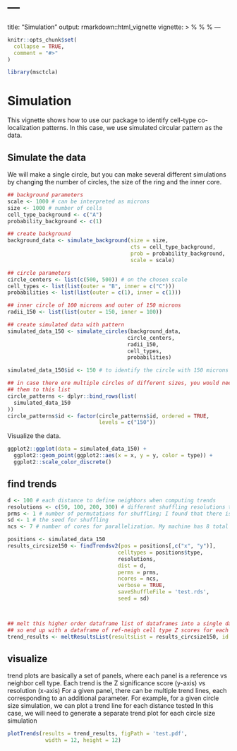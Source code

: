 # ---
title: "Simulation"
output: rmarkdown::html_vignette
vignette: >
  %\VignetteIndexEntry{circle_simulation}
  %\VignetteEngine{knitr::rmarkdown}
  %\VignetteEncoding{UTF-8}
---

```r
knitr::opts_chunk$set(
  collapse = TRUE,
  comment = "#>"
)
```

```r
library(msctcla)
```

# Simulation

This vignette shows how to use our package to identify cell-type co-localization patterns. In this case, we use simulated circular pattern as the data.

## Simulate the data

We will make a single circle, but you can make several different simulations by changing the number of circles, the size of the ring and the inner core.

```r
## background parameters
scale <- 1000 # can be interpreted as microns
size <- 1000 # number of cells
cell_type_background <- c("A")
probability_background <- c(1)

## create background
background_data <- simulate_background(size = size, 
                                       cts = cell_type_background, 
                                       prob = probability_background,
                                       scale = scale)

## circle parameters
circle_centers <- list(c(500, 500)) # on the chosen scale
cell_types <- list(list(outer = "B", inner = c("C")))
probabilities <- list(list(outer = c(1), inner = c(1)))

## inner circle of 100 microns and outer of 150 microns
radii_150 <- list(list(outer = 150, inner = 100))

## create simulated data with pattern
simulated_data_150 <- simulate_circles(background_data,
                                      circle_centers, 
                                      radii_150, 
                                      cell_types, 
                                      probabilities)

simulated_data_150$id <- 150 # to identify the circle with 150 microns width

## in case there ere multiple circles of different sizes, you would need to add
## them to this list
circle_patterns <- dplyr::bind_rows(list(
  simulated_data_150
))
circle_patterns$id <- factor(circle_patterns$id, ordered = TRUE, 
                             levels = c("150"))
```

Visualize the data.

```r
ggplot2::ggplot(data = simulated_data_150) +
  ggplot2::geom_point(ggplot2::aes(x = x, y = y, color = type)) +
  ggplot2::scale_color_discrete() 
```

## find trends

```r
d <- 100 # each distance to define neighbors when computing trends
resolutions <- c(50, 100, 200, 300) # different shuffling resolutions to try
prms <- 1 # number of permutations for shuffling; I found that there isn't much variance so 1 is ok for now
sd <- 1 # the seed for shuffling
ncs <- 7 # number of cores for parallelization. My machine has 8 total so I use 7

positions <- simulated_data_150
results_circsize150 <- findTrendsv2(pos = positions[,c("x", "y")],
                                   celltypes = positions$type,
                                   resolutions,
                                   dist = d,
                                   perms = prms,
                                   ncores = ncs,
                                   verbose = TRUE,
                                   saveShuffleFile = 'test.rds',
                                   seed = sd)



## melt this higher order dataframe list of dataframes into a single dataframe.
## so end up with a dataframe of ref-neigh cell type Z scores for each circle size, all for a given distance tested
trend_results <- meltResultsList(resultsList = results_circsize150, id = "150")

```

## visualize

trend plots are basically a set of panels, where each panel is a reference vs neighbor cell type.
Each trend is the Z significance score (y-axis) vs resolution (x-axis)
For a given panel, there can be multiple trend lines, each corresponding to an additional parameter.
For example, for a given circle size simulation, we can plot a trend line for each distance tested
In this case, we will need to generate a separate trend plot for each circle size simulation


```r
plotTrends(results = trend_results, figPath = 'test.pdf',
            width = 12, height = 12)
```
